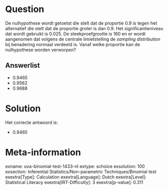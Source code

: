 Question
========

De nulhypothese wordt getoetst die stelt dat de proportie 0.9 is tegen
het alternatief die stelt dat de proportie groter is dan 0.9. Het
significantieniveau dat wordt gebruikt is 0.025. De steekproefgrootte is
160 en er wordt aangenomen dat volgens de centrale limietstelling de *sampling distribution* bij benadering normaal verdeeld is. Vanaf welke
proportie kan de nulhypothese worden verworpen?

Answerlist
----------

* 0.9465
* 0.9562
* 0.9688

Solution
========

Het correcte antwoord is: 

* 0.9465

Meta-information
================
exname: uva-binomial-test-1433-nl
extype: schoice
exsolution: 100
exsection: Inferential Statistics/Non-parametric Techniques/Binomial test
exextra[Type]: Calculation
exextra[Language]: Dutch
exextra[Level]: Statistical Literacy
exextra[IRT-Difficulty]: 3
exextra[p-value]: 0.311
